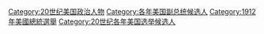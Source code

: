 [[Category:20世纪美国政治人物|Category:20世纪美国政治人物]]
[[Category:各年美国副总统候选人|Category:各年美国副总统候选人]]
[[Category:1912年美國總統選舉|Category:1912年美國總統選舉]]
[[Category:20世纪各年美国选举候选人|Category:20世纪各年美国选举候选人]]
